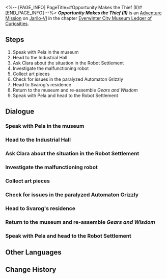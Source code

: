 <%-- [PAGE_INFO]
PageTitle=#Opportunity Makes the Thief (II)#
[END_PAGE_INFO] --%>
{{Stub|Dialogue.}}
{{Mission Infobox
|id            = 2011902
|title         = 
|image         = {{subst:void|<!--$UPLOAD:<<SpriteOutput/Chronicle/2011902_f.png>-<Mission Opportunity Makes the Thief (II) Stelle.png>-<Fate's Atlas Images>>-->}}{{subst:void|<!--$UPLOAD:<<SpriteOutput/Chronicle/2011902_m.png>-<Mission Opportunity Makes the Thief (II) Caelus.png>-<Fate's Atlas Images>>-->}}
<gallery>
Mission Opportunity Makes the Thief (II) Stelle.png|Stelle
Mission Opportunity Makes the Thief (II) Caelus.png|Caelus
</gallery>
|type          = Adventure
|event_name    = 
|chapter       = Everwinter City Museum Ledger of Curiosities
|requirements  = 
* [[Adventure Mission]] ''[[Opportunity Makes the Thief (I)]]'' completed
* Reach phase 2 in [[Everwinter City Museum Ledger of Curiosities]]
|summary       = The ''Gears and Wisdom'' exhibit, a precious artifact, was stolen, leading you and Pela to the Underworld for investigation.<br />With Clara's assistance, you have retrieved the scattered parts and restored the exhibit... in an "almost" flawless manner.
|characters    = Clara; Pela; Trailblazer
|startLocation = [[Jarilo-VI]] - [[Administrative District]]
|world         = Jarilo-VI
|area          = Administrative District
|prev          = Opportunity Makes the Thief (I)
|next          = 
|rewards       = Trailblaze EXP*250; Stellar Jade*40; Traveler's Guide*4; Refined Aether*4; Credit*40,000
}}
'''''Opportunity Makes the Thief (II)''''' is an [[Adventure Mission]] on [[Jarilo-VI]] in the chapter [[Everwinter City Museum Ledger of Curiosities]].

==Steps==
# Speak with Pela in the museum
# Head to the Industrial Hall
# Ask Clara about the situation in the Robot Settlement
# Investigate the malfunctioning robot
# Collect art pieces
# Check for issues in the paralyzed Automaton Grizzly
# Head to Svarog's residence
# Return to the museum and re-assemble ''Gears and Wisdom''
# Speak with Pela and head to the Robot Settlement

<!--
==Gameplay Notes==

--><!--
==Trial Character==

-->
==Dialogue==
{{Stub Dialogue}}
===Speak with Pela in the museum===
{{Mission Description|type=adventure|location=Administrative District|You finished one phase of the museum's operation.<br />You seem to see Pela again in the exhibit hall. Go and say hello to her, and see if there has been any progress regarding the artifact thefts.}}
{{Dialogue Start}}
:{{tx}}
{{Dialogue End}}

===Head to the Industrial Hall===
{{Mission Description|type=adventure|location=Administrative District|update|Pela was satisfied with the results you achieved while operating the museum.<br />She wants to open up the Industrial Exhibit next, but a key exhibit in this area was stolen. Go and see what the situation is.}}
{{Dialogue Start}}
:{{tx}}
{{Dialogue End}}

===Ask Clara about the situation in the Robot Settlement===
{{Mission Description|type=adventure|location=Robot Settlement|update|The sculpture ''Gears and Wisdom'' in the Industrial Exhibit was stolen. Pela and you arrive at the Robot Settlement in the Underworld to investigate this matter.<br />Clara is right in front of you. Go and say hello to her.}}
{{Dialogue Start}}
:{{tx}}
{{Dialogue End}}

===Investigate the malfunctioning robot===
{{Mission Description|type=adventure|location=Robot Settlement|update|The sculpture ''Gears and Wisdom'' in the Industrial Exhibit was stolen. Pela and you arrive at the Robot Settlement in the Underworld to investigate this matter.<br />Seeing how you found no clues, you decide to help Clara with her troubles first.<br />A robot in the Robot Settlement is malfunctioning bizarrely. Go and give it a check-up.}}
{{Dialogue Start}}
:{{tx}}
{{Dialogue End}}

===Collect art pieces===
{{Mission Description|type=adventure|location=<!--to be added-->|update|The sculpture ''Gears and Wisdom'' in the Industrial Exhibit was stolen. Pela and you arrive at the Robot Settlement in the Underworld to investigate this matter.<br />You did not expect to find parts of ''Gears and Wisdom'' inside the malfunctioning robot.<br />Keep looking for other malfunctioning robots and collect the parts.}}
{{Dialogue Start}}
:{{tx}}
{{Dialogue End}}

===Check for issues in the paralyzed Automaton Grizzly===
{{Mission Description|type=adventure|location=<!--to be added-->|update|The sculpture ''Gears and Wisdom'' in the Industrial Exhibit was stolen. Pela and you arrive at the Robot Settlement in the Underworld to investigate this matter.<br />You did not expect to find parts of ''Gears and Wisdom'' inside the malfunctioning robot.<br />There is a paralyzed Automaton Grizzly before you. Check whether its interior contains a part you need to collect.}}
{{Dialogue Start}}
:{{tx}}
{{Dialogue End}}

===Head to Svarog's residence===
{{Mission Description|type=adventure|location=Robot Settlement|update|The sculpture ''Gears and Wisdom'' in the Industrial Exhibit was stolen. Pela and you arrive at the Robot Settlement in the Underworld to investigate this matter.<br />You did not expect to find parts of ''Gears and Wisdom'' inside the malfunctioning robot.<br />The process of collecting parts are long and arduous... You plan to go find Svarog and ask about the situation.}}
{{Dialogue Start}}
:{{tx}}
{{Dialogue End}}

===Return to the museum and re-assemble ''Gears and Wisdom''===
{{Mission Description|type=adventure|location=Administrative District|update|Pela and you successfully recovered enough parts to re-create what ''Gears and Wisdom'' looks like.<br />Return to the Industrial Exhibit in the museum and re-assemble it.}}
{{Dialogue Start}}
:{{tx}}
{{Dialogue End}}

===Speak with Pela and head to the Robot Settlement===
{{Mission Description|type=adventure|location=Administrative District|update|The sculpture ''Gears and Wisdom'' in the Industrial Exhibit was stolen. Without this key exhibit, the Industrial Exhibit cannot open to the public.<br />To investigate this case, Pela invited you to head to the Robot Settlement with her. Go speak to her once you're prepared.}}
{{Dialogue Start}}
:{{tx}}
{{Dialogue End}}

==Other Languages==
{{Other Languages
|en   = Opportunity Makes the Thief (II)
|zhs  = 漫藏诲盗•其二
|zht  = 漫藏誨盜•其二
|ja   = 慢蔵誨盗・その2
|ko   = 견물생심•2
|es   = La oportunidad hace al ladrón II
|fr   = L'occasion fait le larron (II)
|ru   = Плохо не клади, вора в грех не вводи II
|th   = ของมีค่าล่อตาโจร 2
|vi   = Cơ Hội Tạo Nên Kẻ Trộm 2
|de   = Gelegenheit macht Diebe (Teil 2)
|id   = Kesempatan dalam Kesempitan (Bagian 2)
|pt   = A Ocasião Faz o Ladrão (II)
}}

==Change History==
{{Change History|1.1}}
